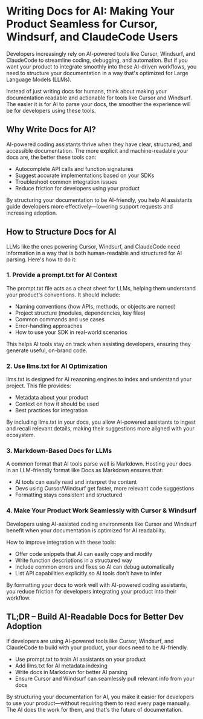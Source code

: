 
# Writing Docs for AI: Making Your Product Seamless for Cursor, Windsurf, and ClaudeCode Users

Developers increasingly rely on AI-powered tools like Cursor, Windsurf, and ClaudeCode to streamline coding, debugging, and automation. But if you want your product to integrate smoothly into these AI-driven workflows, you need to structure your documentation in a way that's optimized for Large Language Models (LLMs).

Instead of just writing docs for humans, think about making your documentation readable and actionable for tools like Cursor and Windsurf. The easier it is for AI to parse your docs, the smoother the experience will be for developers using these tools.

## Why Write Docs for AI?

AI-powered coding assistants thrive when they have clear, structured, and accessible documentation. The more explicit and machine-readable your docs are, the better these tools can:

- Autocomplete API calls and function signatures
- Suggest accurate implementations based on your SDKs
- Troubleshoot common integration issues
- Reduce friction for developers using your product

By structuring your documentation to be AI-friendly, you help AI assistants guide developers more effectively—lowering support requests and increasing adoption.

## How to Structure Docs for AI

LLMs like the ones powering Cursor, Windsurf, and ClaudeCode need information in a way that is both human-readable and structured for AI parsing. Here's how to do it:

### 1. Provide a prompt.txt for AI Context

The prompt.txt file acts as a cheat sheet for LLMs, helping them understand your product's conventions. It should include:

- Naming conventions (how APIs, methods, or objects are named)
- Project structure (modules, dependencies, key files)
- Common commands and use cases
- Error-handling approaches
- How to use your SDK in real-world scenarios

This helps AI tools stay on track when assisting developers, ensuring they generate useful, on-brand code.

### 2. Use llms.txt for AI Optimization

llms.txt is designed for AI reasoning engines to index and understand your project. This file provides:

- Metadata about your product
- Context on how it should be used
- Best practices for integration

By including llms.txt in your docs, you allow AI-powered assistants to ingest and recall relevant details, making their suggestions more aligned with your ecosystem.

### 3. Markdown-Based Docs for LLMs

A common format that AI tools parse well is Markdown. Hosting your docs in an LLM-friendly format like Docs as Markdown ensures that:

- AI tools can easily read and interpret the content
- Devs using Cursor/Windsurf get faster, more relevant code suggestions
- Formatting stays consistent and structured

### 4. Make Your Product Work Seamlessly with Cursor & Windsurf

Developers using AI-assisted coding environments like Cursor and Windsurf benefit when your documentation is optimized for AI readability.

How to improve integration with these tools:

- Offer code snippets that AI can easily copy and modify
- Write function descriptions in a structured way
- Include common errors and fixes so AI can debug automatically
- List API capabilities explicitly so AI tools don't have to infer

By formatting your docs to work well with AI-powered coding assistants, you reduce friction for developers integrating your product into their workflow.

## TL;DR – Build AI-Readable Docs for Better Dev Adoption

If developers are using AI-powered tools like Cursor, Windsurf, and ClaudeCode to build with your product, your docs need to be AI-friendly.

- Use prompt.txt to train AI assistants on your product
- Add llms.txt for AI metadata indexing
- Write docs in Markdown for better AI parsing
- Ensure Cursor and Windsurf can seamlessly pull relevant info from your docs

By structuring your documentation for AI, you make it easier for developers to use your product—without requiring them to read every page manually. The AI does the work for them, and that's the future of documentation.
